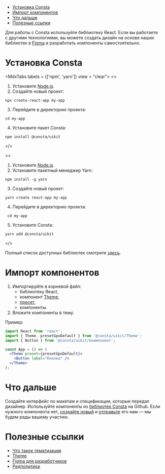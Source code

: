 
<MdxMenu>

- [Установка Consta](#установка-consta)
- [Импорт компонентов](#импорт-компонентов)
- [Что дальше](#что-дальше)
- [Полезные ссылки](#полезные-ссылки)

</MdxMenu>

<MdxInformer status="normal">
  
Для работы с Consta используйте библиотеку React. Если вы работаете с другими технологиями, вы можете создать дизайн на основе наших библиотек в [Figma](https://www.figma.com/@consta) и разработать компоненты самостоятельно.

</MdxInformer>

# Установка Consta

<MdxTabs labels = {['npm', 'yarn']} view = "clear">
<>

1. Установите [Node.js](https://nodejs.org/en).
2. Создайте новый проект:

```cli
npx create-react-app my-app
```

3. Перейдите в директорию проекта:

```cli
cd my-app
```

4. Установите пакет Consta:

```cli
npm install @consta/uikit
```

</>

<>

1. Установите [Node.js](https://nodejs.org/en).
2. Установите пакетный менеджер Yarn:

```cli
npm install -g yarn
```

3. Создайте новый проект:

```cli
yarn create react-app my-app
```

4. Перейдите в директорию проекта:

```cli
 cd my-app
```

5. Установите Consta:

```cli
yarn add @consta/uikit
```

</>
</MdxTabs>

Полный список доступных библиотек смотрите [здесь](https://github.com/orgs/consta-design-system/repositories?type=all).

# Импорт компонентов

1. Импортируйте в корневой файл:
   - библиотеку React,
   - компонент [Theme](##LIBS.LIB.STAND.TAB/lib:uikit/stand:components-theme-stable/tab:dev),
   - [пресет](##LIBS.LIB.STAND.TAB/lib:uikit/stand:components-theme-stable/tab:dev/hash:пресеты),
   - компоненты.
2. Вложите компоненты в тему.

Пример:

```jsx
import React from 'react';
import { Theme, presetGpnDefault } from '@consta/uikit/Theme';
import { Button } from '@consta/uikit/$компонент';

const App = () => (
  <Theme preset={presetGpnDefault}>
    <Button label="Кнопка" />
  </Theme>
);
```

# Что дальше

Создайте интерфейс по макетам и спецификации, которые передал дизайнер. Используйте компоненты из [библиотек Consta](https://github.com/consta-design-system) на Github. Если нужного компонента нет, [создайте новый](##LIBS.LIB.STAND/lib:portal/stand:contributers-componentguide) и [отправьте](##LIBS.LIB.STAND/lib:portal/stand:contributers-addcomponent) его нам — мы будем рады вашему участию.

# Полезные ссылки

- [Что такое тематизация](##LIBS.LIB.STAND/lib:portal/stand:theme-themeabout)
- [Theme](##LIBS.LIB.STAND.TAB/lib:uikit/stand:components-theme-stable/tab:dev)
- [Figma для разработчиков](##LIBS.LIB.STAND/lib:portal/stand:guidelines-figmadev)
- [Редполитика](##LIBS.LIB.STAND/lib:portal/stand:guidelines-editorialpolicy)
